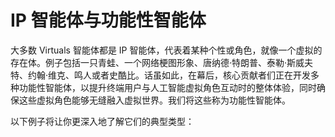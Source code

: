# IP 智能体与功能性智能体

大多数 Virtuals 智能体都是 IP 智能体，代表着某种个性或角色，就像一个虚拟的存在体。例子包括一只青蛙、一个网络梗图形象、唐纳德·特朗普、泰勒·斯威夫特、约翰·维克、鸣人或者史酷比。话虽如此，在幕后，核心贡献者们正在开发多种功能性智能体，以提升终端用户与人工智能虚拟角色互动时的整体体验，同时确保这些虚拟角色能够无缝融入虚拟世界。我们将这些称为功能性智能体。

以下例子将让你更深入地了解它们的典型类型：


<Cards>
  <Cards.Card title="Luna（IP 智能体）" href="./ip-agents-vs-functional-agents/highlight-luna-ip-agent" />
  <Cards.Card
    title="G.A.M.E.（功能性智能体）"
    href="./ip-agents-vs-functional-agents/highlight-g.a.m.e.-functional-agent"
  />
</Cards>
